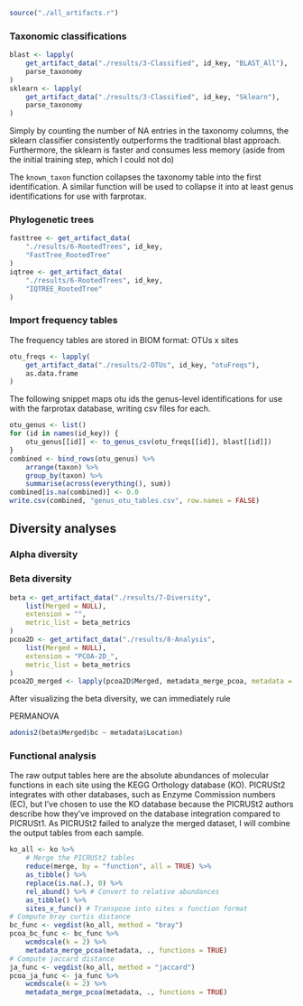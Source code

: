 ```r
source("./all_artifacts.r")
```

### Taxonomic classifications
```r
blast <- lapply(
    get_artifact_data("./results/3-Classified", id_key, "BLAST_All"),
    parse_taxonomy
)
sklearn <- lapply(
    get_artifact_data("./results/3-Classified", id_key, "Sklearn"),
    parse_taxonomy
)
```
Simply by counting the number of NA entries in the taxonomy columns, the sklearn
classifier consistently outperforms the traditional blast approach. Furthermore, the sklearn is faster and consumes less memory (aside from the initial training step, which I could not do)

The `known_taxon` function collapses the taxonomy table into the first identification. A similar function will be used to collapse it into at least genus identifications for use with farprotax.

### Phylogenetic trees
```r
fasttree <- get_artifact_data(
    "./results/6-RootedTrees", id_key,
    "FastTree_RootedTree"
)
iqtree <- get_artifact_data(
    "./results/6-RootedTrees", id_key,
    "IQTREE_RootedTree"
)
```



### Import frequency tables
The frequency tables are stored in BIOM format: OTUs x sites
```r
otu_freqs <- lapply(
    get_artifact_data("./results/2-OTUs", id_key, "otuFreqs"),
    as.data.frame
)
```

The following snippet maps otu ids the genus-level identifications for use with the farprotax database, writing csv files for each.
```r
otu_genus <- list()
for (id in names(id_key)) {
    otu_genus[[id]] <- to_genus_csv(otu_freqs[[id]], blast[[id]])
}
combined <- bind_rows(otu_genus) %>%
    arrange(taxon) %>%
    group_by(taxon) %>%
    summarise(across(everything(), sum))
combined[is.na(combined)] <- 0.0
write.csv(combined, "genus_otu_tables.csv", row.names = FALSE)
```

## Diversity analyses

### Alpha diversity


### Beta diversity
```r
beta <- get_artifact_data("./results/7-Diversity",
    list(Merged = NULL),
    extension = "",
    metric_list = beta_metrics
)
pcoa2D <- get_artifact_data("./results/8-Analysis",
    list(Merged = NULL),
    extension = "PCOA-2D_",
    metric_list = beta_metrics
)
pcoa2D_merged <- lapply(pcoa2D$Merged, metadata_merge_pcoa, metadata = metadata)
```

After visualizing the beta diversity, we can immediately rule 

PERMANOVA
```r
adonis2(beta$Merged$bc ~ metadata$Location)
```

### Functional analysis
The raw output tables here are the absolute abundances of molecular functions in each site using the KEGG Orthology database (KO). PICRUSt2 integrates with other databases, such as Enzyme Commission numbers (EC), but I've chosen to use the KO database because the PICRUSt2 authors describe how they've improved on the database integration compared to PICRUSt1. 
As PICRUSt2 failed to analyze the merged dataset, I will combine the output tables from each sample.
```r
ko_all <- ko %>%
    # Merge the PICRUSt2 tables
    reduce(merge, by = "function", all = TRUE) %>%
    as_tibble() %>%
    replace(is.na(.), 0) %>%
    rel_abund() %>% # Convert to relative abundances
    as_tibble() %>%
    sites_x_func() # Transpose into sites x function format
# Compute bray curtis distance
bc_func <- vegdist(ko_all, method = "bray")
pcoa_bc_func <- bc_func %>%
    wcmdscale(k = 2) %>%
    metadata_merge_pcoa(metadata, ., functions = TRUE)
# Compute jaccard distance
ja_func <- vegdist(ko_all, method = "jaccard")
pcoa_ja_func <- ja_func %>%
    wcmdscale(k = 2) %>%
    metadata_merge_pcoa(metadata, ., functions = TRUE)
```

